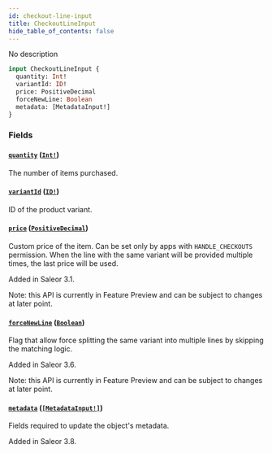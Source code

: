 ```yaml
---
id: checkout-line-input
title: CheckoutLineInput
hide_table_of_contents: false
---
```


No description

```graphql
input CheckoutLineInput {
  quantity: Int!
  variantId: ID!
  price: PositiveDecimal
  forceNewLine: Boolean
  metadata: [MetadataInput!]
}
```

### Fields

#### [`quantity`](#) ([`Int!`](../../../developer/api-reference/scalars/int))

The number of items purchased.

#### [`variantId`](#) ([`ID!`](../../../developer/api-reference/scalars/id))

ID of the product variant.

#### [`price`](#) ([`PositiveDecimal`](../../../developer/api-reference/scalars/positive-decimal))

Custom price of the item. Can be set only by apps with `HANDLE_CHECKOUTS` permission. When the line with the same variant will be provided multiple times, the last price will be used.

Added in Saleor 3.1.

Note: this API is currently in Feature Preview and can be subject to changes at later point.

#### [`forceNewLine`](#) ([`Boolean`](../../../developer/api-reference/scalars/boolean))

Flag that allow force splitting the same variant into multiple lines by skipping the matching logic.

Added in Saleor 3.6.

Note: this API is currently in Feature Preview and can be subject to changes at later point.

#### [`metadata`](#) ([`[MetadataInput!]`](../../../developer/api-reference/inputs/metadata-input))

Fields required to update the object's metadata.

Added in Saleor 3.8.
